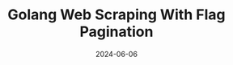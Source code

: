 ---
title: Golang Web Scraping With Flag Pagination
description: This project demonstrates a robust and scalable email notification system using Apache Kafka for message brokering and Golang for both the producer and consumer applications. The system is designed to send emails via SMTP, featuring retry mechanisms to ensure reliability and fault tolerance.
repository: SyaibanAhmadRamadhan/go-web-scrapping-with-flag-pagination
tech: [Golang]
date: 2024-06-06
published: true

---